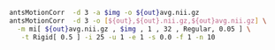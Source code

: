 ```bash
antsMotionCorr  -d 3 -a $img -o ${out}avg.nii.gz  
antsMotionCorr  -d 3 -o [${out},${out}.nii.gz,${out}avg.nii.gz] \
  -m mi[ ${out}avg.nii.gz , $img , 1 , 32 , Regular, 0.05 ] \
   -t Rigid[ 0.5 ] -i 25 -u 1 -e 1 -s 0.0 -f 1 -n 10
```
